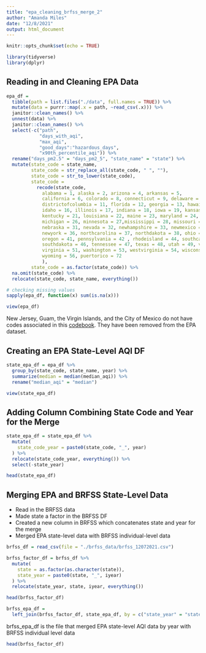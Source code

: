 ```yaml
---
title: "epa_cleaning_brfss_merge_2"
author: "Amanda Miles"
date: "12/8/2021"
output: html_document
---
```


```r
knitr::opts_chunk$set(echo = TRUE)

library(tidyverse)
library(dplyr)

```

## Reading in and Cleaning EPA Data

```r

epa_df = 
  tibble(path = list.files("./data", full.names = TRUE)) %>% 
  mutate(data = purrr::map(.x = path, ~read_csv(.x))) %>% 
  janitor::clean_names() %>%
  unnest(data) %>%
  janitor::clean_names() %>%
  select(-c("path",
            "days_with_aqi",
            "max_aqi",
            "good_days":"hazardous_days", 
            "x90th_percentile_aqi")) %>%
  rename("days_pm2.5" = "days_pm2_5", "state_name" = "state") %>%
  mutate(state_code = state_name,
         state_code = str_replace_all(state_code, " ", ""),
         state_code = str_to_lower(state_code),
         state_code =  
           recode(state_code, 
             alabama = 1, alaska = 2, arizona = 4, arkansas = 5, 
             california = 6, colorado = 8, connecticut = 9, delaware = 10,
             districtofcolumbia = 11, florida = 12, georgia = 13, hawaii = 15, 
             idaho = 16, illinois = 17, indiana = 18, iowa = 19, kansas = 20, 
             kentucky = 21, louisiana = 22, maine = 23, maryland = 24, massachusetts = 25, 
             michigan = 26, minnesota = 27,mississippi = 28, missouri = 29, montana = 30, 
             nebraska = 31, nevada = 32, newhampshire = 33, newmexico = 35,
             newyork = 36, northcarolina = 37, northdakota = 38, ohio = 39, oklahoma = 40, 
             oregon = 41, pennsylvania = 42 , rhodeisland = 44, southcarolina = 45, 
             southdakota = 46, tennessee = 47, texas = 48, utah = 49, vermont = 50,
             virginia = 51, washington = 53, westvirginia = 54, wisconsin = 55, 
             wyoming = 56, puertorico = 72
             ),
         state_code = as.factor(state_code)) %>%
  na.omit(state_code) %>%
  relocate(state_code, state_name, everything())

# checking missing values
sapply(epa_df, function(x) sum(is.na(x)))

view(epa_df)

```

New Jersey, Guam, the Virgin Islands, and the City of Mexico do not have codes associated in this [codebook](https://www.cdc.gov/brfss/annual_data/2019/pdf/codebook19_llcp-v2-508.HTML). They have been removed from the EPA dataset.

## Creating an EPA State-Level AQI DF

```r

state_epa_df = epa_df %>%
  group_by(state_code, state_name, year) %>%
  summarize(median = median(median_aqi)) %>%
  rename("median_aqi" = "median") 

view(state_epa_df)

```

## Adding Column Combining State Code and Year for the Merge

```r

state_epa_df = state_epa_df %>%
  mutate(
    state_code_year = paste0(state_code, "_", year)
  ) %>%
  relocate(state_code_year, everything()) %>%
  select(-state_year)

head(state_epa_df)

```


## Merging EPA and BRFSS State-Level Data

* Read in the BRFSS data
* Made state a factor in the BRFSS DF
* Created a new column in BRFSS which concatenates state and year for the merge
* Merged EPA state-level data with BRFSS individual-level data

```r

brfss_df = read_csv(file = "./brfss_data/brfss_12072021.csv")

brfss_factor_df = brfss_df %>%
  mutate(
    state = as.factor(as.character(state)),
    state_year = paste0(state, "_", iyear)
  ) %>%
  relocate(state_year, state, iyear, everything())

head(brfss_factor_df)

brfss_epa_df = 
  left_join(brfss_factor_df, state_epa_df, by = c("state_year" = "state_code_year"))

```

brfss_epa_df is the file that merged EPA state-level AQI data by year with BRFSS individual level data 

```r

head(brfss_factor_df)

```





